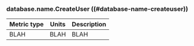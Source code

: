 ### database.name.CreateUser ((#database-name-createuser))

Metric type | Units | Description
----------- | ----- | -----------
BLAH     | BLAH    | BLAH